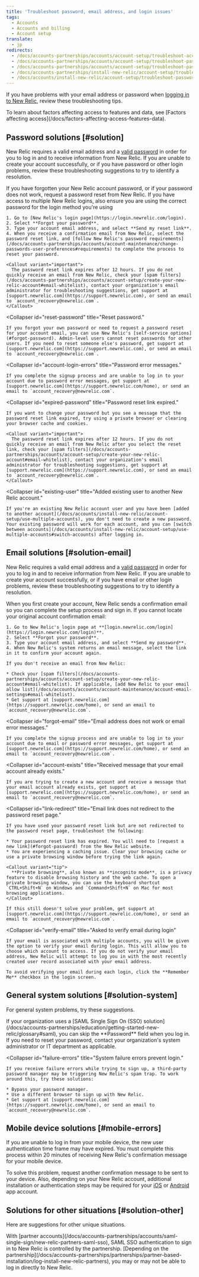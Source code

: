 ```yaml
---
title: 'Troubleshoot password, email address, and login issues'
tags:
  - Accounts
  - Accounts and billing
  - Account setup
translate:
  - jp
redirects:
  - /docs/accounts-partnerships/accounts/account-setup/troubleshoot-account-password-problems
  - /docs/accounts-partnerships/accounts/account-setup/troubleshoot-password-or-login-problems
  - /docs/accounts-partnerships/accounts/account-setup/troubleshoot-password-email-address-login-problems
  - /docs/accounts-partnerships/install-new-relic/account-setup/troubleshoot-password-email-address-login-problems
  - /docs/accounts/install-new-relic/account-setup/troubleshoot-password-email-address-login-problems
---
```


If you have problems with your email address or password when [logging in to New Relic](https://login.newrelic.com/login/), review these troubleshooting tips.

<Callout variant="tip">
  To learn about factors affecting access to features and data, see [Factors affecting access](/docs/factors-affecting-access-features-data).
</Callout>

## Password solutions [#solution]

New Relic requires a valid email address and a [valid password](/docs/accounts-partnerships/accounts/account-maintenance/change-passwords-user-preferences#requirements) in order for you to log in and to receive information from New Relic. If you are unable to create your account successfully, or if you have password or other login problems, review these troubleshooting suggestions to try to identify a resolution.

<CollapserGroup>
  <Collapser
    id="forgot-password"
    title="Forgot your password, or your password does not work."
  >
    If you have forgotten your New Relic account password, or if your password does not work, request a password reset from New Relic. If you have access to multiple New Relic logins, also ensure you are using the correct password for the login method you're using

    1. Go to [New Relic's login page](https://login.newrelic.com/login).
    2. Select **Forgot your password**.
    3. Type your account email address, and select **Send my reset link**.
    4. When you receive a confirmation email from New Relic, select the password reset link, and [follow New Relic's password requirements](/docs/accounts-partnerships/accounts/account-maintenance/change-passwords-user-preferences#requirements) to complete the process to reset your password.

    <Callout variant="important">
      The password reset link expires after 12 hours. If you do not quickly receive an email from New Relic, check your [spam filters](/docs/accounts-partnerships/accounts/account-setup/create-your-new-relic-account#email-whitelist), contact your organization's email administrator for troubleshooting suggestions, get support at [support.newrelic.com](https://support.newrelic.com), or send an email to `account_recovery@newrelic.com`.
    </Callout>
  </Collapser>

  <Collapser
    id="reset-password"
    title="Reset password."
  >
    If you forgot your own password or need to request a password reset for your account email, you can use New Relic's [self-service options](#forgot-password). Admin-level users cannot reset passwords for other users. If you need to reset someone else's password, get support at [support.newrelic.com](https://support.newrelic.com), or send an email to `account_recovery@newrelic.com`.
  </Collapser>

  <Collapser
    id="account-login-errors"
    title="Password error messages."
  >
    If you complete the signup process and are unable to log in to your account due to password error messages, get support at [support.newrelic.com](https://support.newrelic.com/home), or send an email to `account_recovery@newrelic.com`.
  </Collapser>

  <Collapser
    id="expired-password"
    title="Password reset link expired."
  >
    If you want to change your password but you see a message that the password reset link expired, try using a private browser or clearing your browser cache and cookies.

    <Callout variant="important">
      The password reset link expires after 12 hours. If you do not quickly receive an email from New Relic after you select the reset link, check your [spam filters](/docs/accounts-partnerships/accounts/account-setup/create-your-new-relic-account#email-whitelist), contact your organization's email administrator for troubleshooting suggestions, get support at [support.newrelic.com](https://support.newrelic.com), or send an email to `account_recovery@newrelic.com`.
    </Callout>
  </Collapser>

  <Collapser
    id="existing-user"
    title="Added existing user to another New Relic account."
  >
    If you're an existing New Relic account user and you have been [added to another account](/docs/accounts/install-new-relic/account-setup/use-multiple-accounts), you don't need to create a new password. Your existing password will work for each account, and you can [switch between accounts](/docs/accounts/install-new-relic/account-setup/use-multiple-accounts#switch-accounts) after logging in.
  </Collapser>
</CollapserGroup>

## Email solutions [#solution-email]

New Relic requires a valid email address and a [valid password](/docs/accounts-partnerships/accounts/account-maintenance/change-passwords-user-preferences#requirements) in order for you to log in and to receive information from New Relic. If you are unable to create your account successfully, or if you have email or other login problems, review these troubleshooting suggestions to try to identify a resolution.

<CollapserGroup>
  <Collapser
    id="no-confirmation-email"
    title="Did not receive new account confirmation email."
  >
    When you first create your account, New Relic sends a confirmation email so you can complete the setup process and sign in. If you cannot locate your original account confirmation email:

    1. Go to New Relic's login page at **[login.newrelic.com/login](https://login.newrelic.com/login)**.
    2. Select **Forgot your password**.
    3. Type your account email address, and select **Send my password**.
    4. When New Relic's system returns an email message, select the link in it to confirm your account again.

    If you don't receive an email from New Relic:

    * Check your [spam filters](/docs/accounts-partnerships/accounts/account-setup/create-your-new-relic-account#email-whitelist). If applicable, [add New Relic to your email allow list](/docs/accounts/accounts/account-maintenance/account-email-settings#email-whitelist).
    * Get support at [support.newrelic.com](https://support.newrelic.com/home), or send an email to `account_recovery@newrelic.com`.
  </Collapser>

  <Collapser
    id="forgot-email"
    title="Email address does not work or email error messages."
  >
    If you complete the signup process and are unable to log in to your account due to email or password error messages, get support at [support.newrelic.com](https://support.newrelic.com/home), or send an email to `account_recovery@newrelic.com`.
  </Collapser>

  <Collapser
    id="account-exists"
    title="Received message that your email account already exists."
  >
    If you are trying to create a new account and receive a message that your email account already exists, get support at [support.newrelic.com](https://support.newrelic.com/home), or send an email to `account_recovery@newrelic.com`.
  </Collapser>

  <Collapser
    id="link-redirect"
    title="Email link does not redirect to the password reset page."
  >
    If you have used your password reset link but are not redirected to the password reset page, troubleshoot the following:

    * Your password reset link has expired. You will need to [request a new link](#forgot-password) from the New Relic website.
    * You are experiencing a caching issue. Clear your browsing cache or use a private browsing window before trying the link again.

    <Callout variant="tip">
      **Private browsing**, also known as **incognito mode**, is a privacy feature to disable browsing history and the web cache. To open a private browsing window, you can use the keyboard shortcut `CTRL+Shift+N` on Windows and `Command+Shift+N` on Mac for most browsing applications.
    </Callout>

    If this still doesn't solve your problem, get support at [support.newrelic.com](https://support.newrelic.com/home), or send an email to `account_recovery@newrelic.com`.
  </Collapser>

  <Collapser
    id="verify-email"
    title="Asked to verify email during login"
  >
    If your email is associated with multiple accounts, you will be given the option to verify your email during login. This will allow you to choose which account to access. If you do not verify your email address, New Relic will attempt to log you in with the most recently created user record associated with your email address.

    To avoid verifying your email during each login, click the **Remember Me** checkbox in the login screen.
  </Collapser>
</CollapserGroup>

## General system solutions [#solution-system]

For general system problems, try these suggestions.

<CollapserGroup>
  <Collapser
    id="two-week-option"
    title="SAML single sign-on (SSO) problems prevent login."
  >
    If your organization uses a [SAML Single Sign On (SSO) solution](/docs/accounts-partnerships/education/getting-started-new-relic/glossary#saml), you can skip the **Password** field when you log in. If you need to reset your password, contact your organization's system administrator or IT department as applicable.
  </Collapser>

  <Collapser
    id="failure-errors"
    title="System failure errors prevent login."
  >
    If you receive failure errors while trying to sign up, a third-party password manager may be triggering New Relic's spam trap. To work around this, try these solutions:

    * Bypass your password manager.
    * Use a different browser to sign up with New Relic.
    * Get support at [support.newrelic.com](https://support.newrelic.com/home), or send an email to `account_recovery@newrelic.com`.
  </Collapser>
</CollapserGroup>

## Mobile device solutions [#mobile-errors]

If you are unable to log in from your mobile device, the new user authentication time frame may have expired. You must complete this process within 20 minutes of receiving New Relic's confirmation message for your mobile device.

To solve this problem, request another confirmation message to be sent to your device. Also, depending on your New Relic account, additional installation or authentication steps may be required for your [iOS](/docs/mobile-apps/new-relic-ios-app/features/ios-user-settings-authentication) or [Android](/docs/mobile-apps/new-relic-android-app/features/android-authentication) app account.

## Solutions for other situations [#solution-other]

Here are suggestions for other unique situations.

<CollapserGroup>
  <Collapser
    id="partner-errors"
    title="Unable to log in from your New Relic partner account."
  >
    With [partner accounts](/docs/accounts-partnerships/accounts/saml-single-sign/new-relic-partners-saml-sso), SAML SSO authentication to sign in to New Relic is controlled by the partnership. [Depending on the partnership](/docs/accounts-partnerships/partnerships/partner-based-installation/log-install-new-relic-partners), you may or may not be able to log in directly to New Relic.
  </Collapser>
</CollapserGroup>
